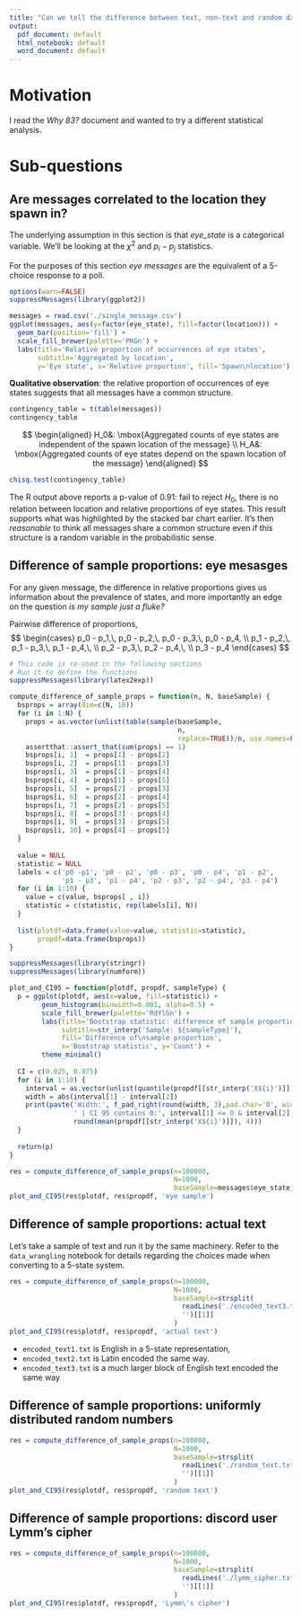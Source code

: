 ```yaml
---
title: "Can we tell the difference between text, non-text and random data?"
output:
  pdf_document: default
  html_notebook: default
  word_document: default
---
```


# Motivation

I read the *Why 83?* document and wanted to try a different statistical analysis.

# Sub-questions
## Are messages correlated to the location they spawn in?

The underlying assumption in this section is that *eye_state* is a categorical 
variable. We'll be looking at the $\chi^2$ and $p_i - p_j$ statistics.

For the purposes of this section *eye messages* are the equivalent of a 5-choice 
response to a poll.
\newline
```r
options(warn=FALSE)
suppressMessages(library(ggplot2))

messages = read.csv('./single_message.csv')
ggplot(messages, aes(y=factor(eye_state), fill=factor(location))) + 
  geom_bar(position='fill') +
  scale_fill_brewer(palette='PRGn') +
  labs(title='Relative proportion of occurrences of eye states', 
       subtitle='Aggregated by location',
       y='Eye state', x='Relative proportion', fill='Spawn\nlocation')
```
**Qualitative observation**: the relative proportion of occurrences of eye states 
suggests that all messages have a common structure.

```r
contingency_table = t(table(messages))
contingency_table
```

$$
\begin{aligned}
  H_0&: \mbox{Aggregated counts of eye states are independent of the spawn location of the message} \\
  H_A&: \mbox{Aggregated counts of eye states depend on the spawn location of the message}
\end{aligned}
$$

```r
chisq.test(contingency_table)
```

The R output above reports a p-value of 0.91: fail to reject $H_0$, there is no
relation between location and relative proportions of eye states. This result supports
what was highlighted by the stacked bar chart earlier. It's then *reasonable* to 
think all messages share a common structure even if this structure is a random
variable in the probabilistic sense.

## Difference of sample proportions: eye mesasges

For any given message, the difference in relative proportions gives us information
about the prevalence of states, and more importantly an edge on the question 
*is my sample just a fluke?*

Pairwise difference of proportions,
$$
\begin{cases}
 p_0 - p_1,\, p_0 - p_2,\, p_0 - p_3,\, p_0 - p_4, \\
 p_1 - p_2,\, p_1 - p_3,\, p_1 - p_4,\, \\
 p_2 - p_3,\, p_2 - p_4,\, \\
 p_3 - p_4
\end{cases}
$$
```r
# This code is re-used in the following sections
# Run it to define the functions
suppressMessages(library(latex2exp))

compute_difference_of_sample_props = function(n, N, baseSample) {
  bsprops = array(dim=c(N, 10))
  for (i in 1:N) {
    props = as.vector(unlist(table(sample(baseSample, 
                                          n,
                                          replace=TRUE))/n, use.names=FALSE))
    assertthat::assert_that(sum(props) == 1)
    bsprops[i, 1]  = props[1] - props[2]
    bsprops[i, 2]  = props[1] - props[3]
    bsprops[i, 3]  = props[1] - props[4]
    bsprops[i, 4]  = props[1] - props[5]
    bsprops[i, 5]  = props[2] - props[3]
    bsprops[i, 6]  = props[2] - props[4]
    bsprops[i, 7]  = props[2] - props[5]
    bsprops[i, 8]  = props[3] - props[4]
    bsprops[i, 9]  = props[3] - props[5]
    bsprops[i, 10] = props[4] - props[5]
  }
  
  value = NULL
  statistic = NULL  
  labels = c('p0 -p1', 'p0 - p2', 'p0 - p3', 'p0 - p4', 'p1 - p2', 
             'p1 - p3', 'p1 - p4', 'p2 - p3', 'p2 - p4', 'p3 - p4')
  for (i in 1:10) {
    value = c(value, bsprops[ , i])
    statistic = c(statistic, rep(labels[i], N))
  }
  
  list(plotdf=data.frame(value=value, statistic=statistic), 
       propdf=data.frame(bsprops))
}

suppressMessages(library(stringr))
suppressMessages(library(numform))

plot_and_CI95 = function(plotdf, propdf, sampleType) {
  p = ggplot(plotdf, aes(x=value, fill=statistic)) + 
        geom_histogram(binwidth=0.001, alpha=0.5) +
        scale_fill_brewer(palette='RdYlGn') +
        labs(title='Bootstrap statistic: difference of sample proportion',
             subtitle=str_interp('Sample: ${sampleType}'), 
             fill='Difference of\nsample proportion',
             x='Bootstrap statistic', y='Count') +
        theme_minimal()
  
  CI = c(0.025, 0.975)
  for (i in 1:10) {
    interval = as.vector(unlist(quantile(propdf[[str_interp('X${i}')]], CI)))
    width = abs(interval[1] - interval[2])
    print(paste('Width:', f_pad_right(round(width, 3),pad.char='0', width=5),
                ' | CI 95 contains 0:', interval[1] <= 0 & interval[2] >= 0, ' | Mean:',
                round(mean(propdf[[str_interp('X${i}')]]), 4)))
  }
  
  return(p)
}
```

```r
res = compute_difference_of_sample_props(n=100000, 
                                         N=1000, 
                                         baseSample=messages$eye_state)
plot_and_CI95(res$plotdf, res$propdf, 'eye sample')
```

## Difference of sample proportions: actual text

Let's take a sample of text and run it by the same machinery. Refer to
the <code>data_wrangling</code> notebook for details regarding the choices made when 
converting to a 5-state system.

```r
res = compute_difference_of_sample_props(n=100000, 
                                         N=1000, 
                                         baseSample=strsplit(
                                           readLines('./encoded_text3.txt'),
                                           '')[[1]]
                                         )
plot_and_CI95(res$plotdf, res$propdf, 'actual text')
```

* ```encoded_text1.txt``` is English in a 5-state representation, 
* ```encoded_text2.txt``` is Latin encoded the same way. 
* ```encoded_text3.txt``` is a much larger block of English text encoded the same way

## Difference of sample proportions: uniformly distributed random numbers

```r
res = compute_difference_of_sample_props(n=100000, 
                                         N=1000, 
                                         baseSample=strsplit(
                                           readLines('./random_text.txt'),
                                           '')[[1]]
                                         )
plot_and_CI95(res$plotdf, res$propdf, 'random text')
```

## Difference of sample proportions: discord user Lymm's cipher

```r
res = compute_difference_of_sample_props(n=100000, 
                                         N=1000, 
                                         baseSample=strsplit(
                                           readLines('./lymm_cipher.txt'),
                                           '')[[1]]
                                         )
plot_and_CI95(res$plotdf, res$propdf, 'Lymm\'s cipher')
```